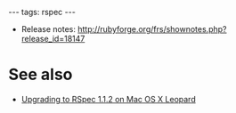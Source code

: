 ---
tags: rspec
---
* Release notes: http://rubyforge.org/frs/shownotes.php?release_id=18147

= See also =

* [[Upgrading to RSpec 1.1.2 on Mac OS X Leopard]]
